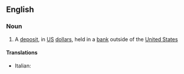 ==English==

===Noun===
{{wikipedia}}
{{en-noun}}

# A [[deposit]], in [[US]] [[dollar]]s, held in a [[bank]] outside of the [[United States]]

====Translations====
{{trans-top}}
* Italian: {{t-|it|eurodollaro|m}}
{{trans-mid}}
{{trans-bottom}}